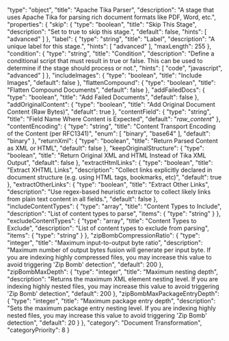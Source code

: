   "type": "object",
  "title": "Apache Tika Parser",
  "description": "A stage that uses Apache Tika for parsing rich document formats like PDF, Word, etc.",
  "properties": {
    "skip": {
      "type": "boolean",
      "title": "Skip This Stage",
      "description": "Set to true to skip this stage.",
      "default": false,
      "hints": [
        "advanced"
      ]
    },
    "label": {
      "type": "string",
      "title": "Label",
      "description": "A unique label for this stage.",
      "hints": [
        "advanced"
      ],
      "maxLength": 255
    },
    "condition": {
      "type": "string",
      "title": "Condition",
      "description": "Define a conditional script that must result in true or false. This can be used to determine if the stage should process or not.",
      "hints": [
        "code",
        "javascript",
        "advanced"
      ]
    },
    "includeImages": {
      "type": "boolean",
      "title": "Include Images",
      "default": false
    },
    "flattenCompound": {
      "type": "boolean",
      "title": "Flatten Compound Documents",
      "default": false
    },
    "addFailedDocs": {
      "type": "boolean",
      "title": "Add Failed Documents",
      "default": false
    },
    "addOriginalContent": {
      "type": "boolean",
      "title": "Add Original Document Content (Raw Bytes)",
      "default": true
    },
    "contentField": {
      "type": "string",
      "title": "Field Name Where Content is Expected",
      "default": "_raw_content_"
    },
    "contentEncoding": {
      "type": "string",
      "title": "Content Transport Encoding of the Content (per RFC1341)",
      "enum": [
        "binary",
        "base64"
      ],
      "default": "binary"
    },
    "returnXml": {
      "type": "boolean",
      "title": "Return Parsed Content as XML or HTML",
      "default": false
    },
    "keepOriginalStructure": {
      "type": "boolean",
      "title": "Return Original XML and HTML Instead of Tika XML Output",
      "default": false
    },
    "extractHtmlLinks": {
      "type": "boolean",
      "title": "Extract XHTML Links",
      "description": "Collect links explicitly declared in document structure (e.g. using HTML tags, bookmarks, etc)",
      "default": true
    },
    "extractOtherLinks": {
      "type": "boolean",
      "title": "Extract Other Links",
      "description": "Use regex-based heuristic extractor to collect likely links from plain text content in all fields.",
      "default": false
    },
    "includeContentTypes": {
      "type": "array",
      "title": "Content Types to Include",
      "description": "List of content types to parse",
      "items": {
        "type": "string"
      }
    },
    "excludeContentTypes": {
      "type": "array",
      "title": "Content Types to Exclude",
      "description": "List of content types to exclude from parsing",
      "items": {
        "type": "string"
      }
    },
    "zipBombCompressionRatio": {
      "type": "integer",
      "title": "Maximum input-to-output byte ratio",
      "description": "Maximum number of output bytes fusion will generate per input byte. If you are indexing highly compressed files, you may increase this value to avoid triggering 'Zip Bomb' detection",
      "default": 200
    },
    "zipBombMaxDepth": {
      "type": "integer",
      "title": "Maximum nesting depth",
      "description": "Returns the maximum XML element nesting level. If you are indexing highly nested files, you may increase this value to avoid triggering 'Zip Bomb' detection",
      "default": 200
    },
    "zipBombMaxPackageEntryDepth": {
      "type": "integer",
      "title": "Maximum package entry depth",
      "description": "Sets the maximum package entry nesting level. If you are indexing highly nested files, you may increase this value to avoid triggering 'Zip Bomb' detection",
      "default": 20
    }
  },
  "category": "Document Transformation",
  "categoryPriority": 8
}
